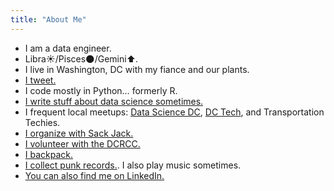 ```yaml
---
title: "About Me"
---
```


- I am a data engineer.
- Libra☀️/Pisces🌑/Gemini⬆.
- I live in Washington, DC with my fiance and our plants.
- [I tweet.](https://twitter.com/NotFakeBrendan){target="_blank"}
- I code mostly in Python... formerly R.
- [I write stuff about data science sometimes.](https://www.silect.is/blog/2019/4/2/random-forest-in-spark-ml){target="_blank"}
- I frequent local meetups: [Data Science DC](https://www.meetup.com/Data-Science-DC/){target="_blank"}, [DC Tech](https://www.meetup.com/DC-Tech-Meetup/){target="_blank"}, and Transportation Techies.
- [I organize with Sack Jack.](http://SackJack.org){target="_blank"}
- [I volunteer with the DCRCC.](http://dcrcc.org/){target="_blank"}
- [I backpack.](https://www.mytravelmap.xyz/u/tw732217484972048384){target="_blank"}
- [I collect punk records.](https://www.discogs.com/user/bfreehart/collection){target="_blank"}. I also play music sometimes.
- [You can also find me on LinkedIn.](http://linkedin.com/in/bfreehart){target="_blank"}